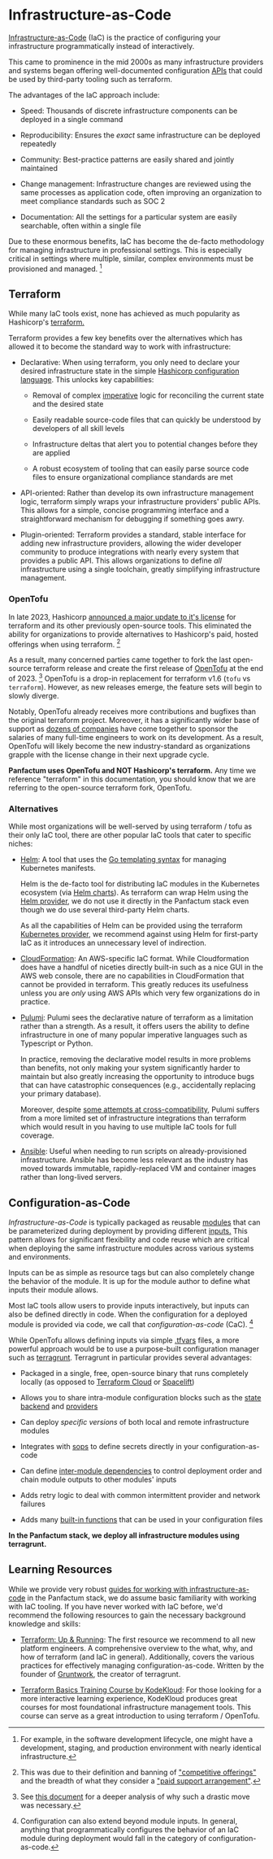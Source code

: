 # Infrastructure-as-Code

[Infrastructure-as-Code](https://en.wikipedia.org/wiki/Infrastructure_as_code) (IaC) is the practice of configuring your infrastructure programmatically instead of interactively.

This came to prominence in the mid 2000s as many infrastructure providers and systems began offering well-documented configuration
[APIs](https://en.wikipedia.org/wiki/API) that could be used by third-party tooling such as terraform.

The advantages of the IaC approach include:

* Speed: Thousands of discrete infrastructure components can be deployed in a single command

* Reproducibility: Ensures the *exact* same infrastructure can be deployed repeatedly

* Community: Best-practice patterns are easily shared and jointly maintained

* Change management: Infrastructure changes are reviewed using the same processes as application code, often improving an organization to meet compliance standards such as SOC 2

* Documentation: All the settings for a particular system are easily searchable, often within a single file

Due to these enormous benefits, IaC has become the de-facto methodology for managing infrastructure
in professional settings. This is especially critical in settings where multiple, similar, complex environments
must be provisioned and managed. [^1]

[^1]: For example, in the software development lifecycle, one might have a development, staging, and production
    environment with nearly identical infrastructure.

## Terraform

While many IaC tools exist, none has achieved as much popularity as Hashicorp's [terraform.](https://www.terraform.io/)

Terraform provides a few key benefits over the alternatives which has allowed it to become the standard way to work with infrastructure:

* Declarative: When using terraform, you only need to declare your desired infrastructure state in the simple [Hashicorp configuration language](https://developer.hashicorp.com/terraform/language/syntax/configuration). This
  unlocks key capabilities:

  * Removal of complex [imperative](https://en.wikipedia.org/wiki/Imperative_programming) logic for reconciling the current state and the desired state

  * Easily readable source-code files that can quickly be understood by developers of all skill levels

  * Infrastructure deltas that alert you to potential changes before they are applied

  * A robust ecosystem of tooling that can easily parse source code files to ensure organizational compliance standards are met

* API-oriented: Rather than develop its own infrastructure management logic, terraform simply wraps your infrastructure providers' public APIs.
  This allows for a simple, concise programming interface and a straightforward mechanism for debugging if something goes awry.

* Plugin-oriented: Terraform provides a standard, stable interface for adding new infrastructure providers, allowing the wider
  developer community to produce integrations with nearly every system that provides a public API. This allows organizations
  to define *all* infrastructure using a single toolchain, greatly simplifying infrastructure management.

### OpenTofu

In late 2023, Hashicorp [announced a major update to it's license](https://www.hashicorp.com/license-faq) for terraform and its other previously open-source
tools. This eliminated the ability for organizations to provide alternatives to Hashicorp's paid, hosted offerings when using terraform. [^2]

[^2]: This was due to their definition and banning of ["competitive offerings"](https://www.hashicorp.com/license-faq#what-is-considered-competitive)
    and the breadth of what they consider a ["paid support arrangement"](https://www.hashicorp.com/license-faq#paid-support-arrangement).

As a result, many concerned parties came together to fork the last open-source terraform release
and create the first release of [OpenTofu](https://opentofu.org/) at the end of 2023. [^3] OpenTofu is a drop-in replacement for terraform v1.6 (`tofu` vs `terraform`). However, as new releases emerge, the
feature sets will begin to slowly diverge.

[^3]: See [this document](https://opentofu.org/manifesto/) for a deeper analysis of why such a drastic move was necessary.

Notably, OpenTofu already receives more contributions and bugfixes
than the original terraform project. Moreover, it has a significantly wider base of support as [dozens of companies](https://opentofu.org/supporters/) have come
together to sponsor the salaries of many full-time engineers to work on its development. As a result, OpenTofu will likely become the new industry-standard as organizations
grapple with the license change in their next upgrade cycle.

**Panfactum uses OpenTofu and NOT Hashicorp's terraform.**
Any time we reference "terraform" in this documentation, you should know that we are referring to the open-source terraform fork, OpenTofu.

### Alternatives

While most organizations will be well-served by using terraform / tofu as their only IaC tool, there
are other popular IaC tools that cater to specific niches:

* [Helm](https://helm.sh/docs/): A tool that uses the [Go templating syntax](https://pkg.go.dev/text/template) for managing Kubernetes manifests.

  Helm is the de-facto tool
  for distributing IaC modules in the Kubernetes ecosystem (via [Helm charts](https://helm.sh/docs/chart_template_guide/getting_started/)). As
  terraform can wrap Helm using the [Helm provider](https://registry.terraform.io/providers/hashicorp/helm/latest/docs),
  we do not use it directly in the Panfactum stack even though we do use several third-party Helm charts.

  As all the capabilities of Helm can be provided using the terraform [Kubernetes provider](https://registry.terraform.io/providers/hashicorp/kubernetes/latest/docs),
  we recommend against using Helm for first-party IaC as it introduces an unnecessary level of indirection.

* [CloudFormation](https://aws.amazon.com/cloudformation/): An AWS-specific IaC format. While Cloudformation does
  have a handful of niceties directly built-in such as a nice GUI in the AWS web console, there are no capabilities
  in CloudFormation that cannot be provided in terraform. This greatly reduces its usefulness unless you are *only* using AWS APIs which very few organizations do in practice.

* [Pulumi](https://www.pulumi.com/): Pulumi sees the declarative nature of terraform as a limitation rather than a strength.
  As a result, it offers users the ability to define infrastructure in one of many popular imperative languages such as Typescript or Python.

  In practice, removing the declarative model results in more problems than benefits, not only making your system significantly
  harder to maintain but also greatly increasing the opportunity to introduce bugs that can have catastrophic consequences (e.g., accidentally replacing your primary database).

  Moreover, despite [some attempts at cross-compatibility](https://github.com/pulumi/pulumi-terraform-bridge),
  Pulumi suffers from a more limited set of infrastructure integrations than terraform which would result in you having to use multiple IaC tools for full coverage.

* [Ansible](https://www.ansible.com/): Useful when needing to run scripts on already-provisioned infrastructure. Ansible
  has become less relevant as the industry has moved towards immutable, rapidly-replaced VM and container images rather than long-lived servers.

## Configuration-as-Code

*Infrastructure-as-Code* is typically packaged as reusable [modules](https://opentofu.org/docs/language/modules/) that can be parameterized during deployment by providing different
[inputs.](https://opentofu.org/docs/language/values/) This pattern allows for significant flexibility and code reuse which are critical when deploying the same
infrastructure modules across various systems and environments.

Inputs can be as simple as resource tags but can also completely change the behavior of the module. It is up for the module author to define what inputs their module allows.

Most IaC tools allow users to provide inputs interactively, but inputs can also be defined directly in code. When the configuration
for a deployed module is provided via code, we call that *configuration-as-code* (CaC). [^4]

[^4]: Configuration can also extend beyond module inputs. In general, anything that programmatically configures the behavior of an IaC module
    during deployment would fall in the category of configuration-as-code.

While OpenTofu allows defining inputs via simple [.tfvars](https://opentofu.org/docs/language/values/variables/#variable-definitions-tfvars-files)
files, a more powerful approach would be to use a purpose-built configuration manager such as [terragrunt](https://terragrunt.gruntwork.io/). Terragrunt in particular provides
several advantages:

* Packaged in a single, free, open-source binary that runs completely locally (as opposed to [Terraform Cloud](https://developer.hashicorp.com/terraform/cloud-docs) or [Spacelift](https://spacelift.io/))

* Allows you to share intra-module configuration blocks such as the [state backend](https://opentofu.org/docs/language/settings/backends/configuration/) and [providers](https://opentofu.org/docs/language/providers/)

* Can deploy *specific versions* of both local and remote infrastructure modules

* Integrates with [sops](https://github.com/getsops/sops) to define secrets directly in your configuration-as-code

* Can define [inter-module dependencies](https://terragrunt.gruntwork.io/docs/reference/config-blocks-and-attributes/#dependency) to control deployment order and chain module outputs to other modules' inputs

* Adds retry logic to deal with common intermittent provider and network failures

* Adds many [built-in functions](https://terragrunt.gruntwork.io/docs/reference/built-in-functions/) that can be used in your configuration files

**In the Panfactum stack, we deploy all infrastructure modules using terragrunt.**

## Learning Resources

While we provide very robust [guides for working with infrastructure-as-code](/docs/24-05/guides/iac/overview) in the Panfactum stack,
we do assume basic familiarity with working with IaC tooling. If you have never worked with IaC before, we'd
recommend the following resources to gain the necessary background knowledge and skills:

* [Terraform: Up & Running](https://www.terraformupandrunning.com/): The first resource we recommend to all new platform
  engineers. A comprehensive overview to the what, why, and how of terraform (and IaC in general). Additionally, covers the various
  practices for effectively managing configuration-as-code. Written by the founder of [Gruntwork](https://gruntwork.io/), the creator of terragrunt.

* [Terraform Basics Training Course by KodeKloud](https://kodekloud.com/courses/terraform-for-beginners/): For those looking
  for a more interactive learning experience, KodeKloud produces great courses for most foundational infrastructure management
  tools. This course can serve as a great introduction to using terraform / OpenTofu.
